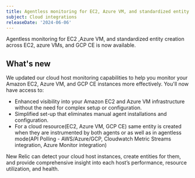 ```yaml
---
title: Agentless monitoring for EC2, Azure VM, and standardized entity creation for EC2, Azure VMs, and GCP CE
subject: Cloud integrations
releaseDate: '2024-06-06'
---
```


Agentless monitoring for EC2 ,Azure VM, and standardized entity creation across EC2, azure VMs, and GCP CE is now available. 

## What's new 

We updated our cloud host monitoring capabilities to help you monitor your Amazon EC2, Azure VM, and GCP CE instances more effectively. You'll now have access to:

* Enhanced visibility into your Amazon EC2 and Azure VM infrastructure without the need for complex setup or configuration.
* Simplified set-up that eliminates manual agent installations and configuration.
* For a cloud resource(EC2, Azure VM, GCP CE) same entity is created when they are instrumented by both agents or as well as in agentless mode(API Polling - AWS/Azure/GCP, Cloudwatch Metric Streams integration, Azure Monitor integration)

New Relic can detect your cloud host instances, create entities for them, and provide comprehensive insight into each host’s performance, resource utilization, and health.
